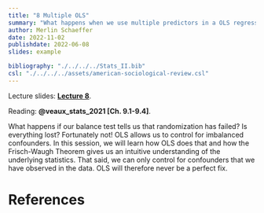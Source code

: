```yaml
---
title: "8 Multiple OLS"
summary: "What happens when we use multiple predictors in a OLS regression?"
author: Merlin Schaeffer
date: 2022-11-02
publishdate: 2022-06-08
slides: example

bibliography: "./../../../Stats_II.bib"
csl: "./../../../assets/american-sociological-review.csl"
---
```


Lecture slides: [**Lecture 8**](/Lectures/8-Multiple-OLS/8-Multiple-OLS.html).

Reading: **@veaux_stats_2021[Ch. 9.1-9.4]**.

What happens if our balance test tells us that randomization has failed? Is everything lost? Fortunately not! OLS allows us to control for imbalanced confounders. In this session, we will learn how OLS does that and how the Frisch-Waugh Theorem gives us an intuitive understanding of the underlying statistics. That said, we can only control for confounders that we have observed in the data. OLS will therefore never be a perfect fix.

# References
